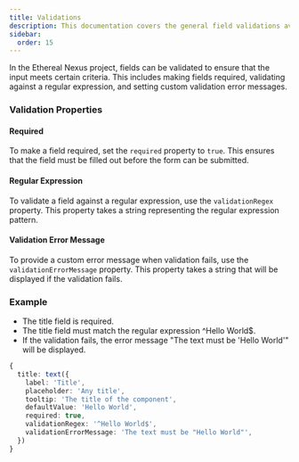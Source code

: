 ```yaml
---
title: Validations
description: This documentation covers the general field validations available in the Ethereal Nexus project.
sidebar:
  order: 15
---
```


In the Ethereal Nexus project, fields can be validated to ensure that the input meets certain criteria. This includes making fields required, validating against a regular expression, and setting custom validation error messages.

### Validation Properties

#### Required

To make a field required, set the `required` property to `true`. This ensures that the field must be filled out before the form can be submitted.

#### Regular Expression

To validate a field against a regular expression, use the `validationRegex` property. This property takes a string representing the regular expression pattern.

#### Validation Error Message

To provide a custom error message when validation fails, use the `validationErrorMessage` property. This property takes a string that will be displayed if the validation fails.

### Example

* The title field is required.
* The title field must match the regular expression ^Hello World$.
* If the validation fails, the error message "The text must be 'Hello World'" will be displayed.

```typescript
{
  title: text({
    label: 'Title',
    placeholder: 'Any title',
    tooltip: 'The title of the component',
    defaultValue: 'Hello World',
    required: true,
    validationRegex: '^Hello World$',
    validationErrorMessage: 'The text must be "Hello World"',
  })
}
```
